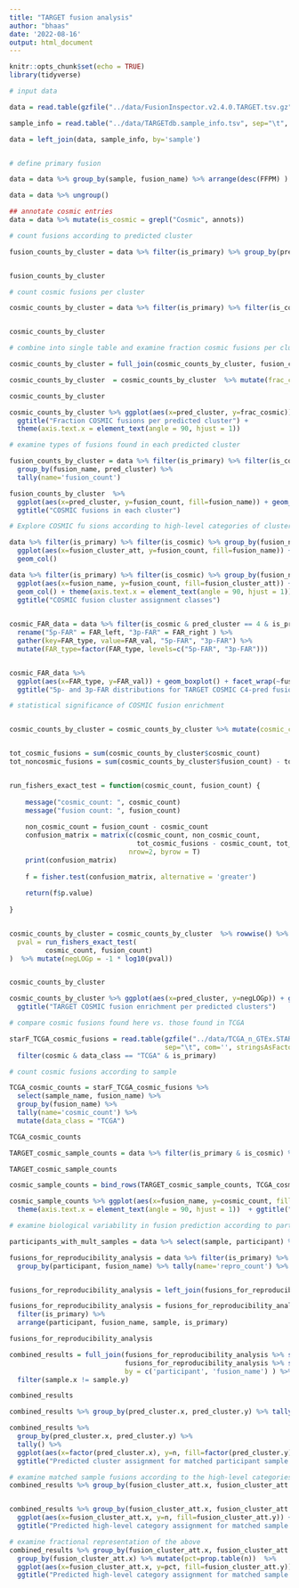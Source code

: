 ```yaml
---
title: "TARGET fusion analysis"
author: "bhaas"
date: '2022-08-16'
output: html_document
---
```


```r
knitr::opts_chunk$set(echo = TRUE)
library(tidyverse)
```

```r

# input data

data = read.table(gzfile("../data/FusionInspector.v2.4.0.TARGET.tsv.gz"), sep="\t", com='', header=T, stringsAsFactors = F)

sample_info = read.table("../data/TARGETdb.sample_info.tsv", sep="\t", header=T, stringsAsFactors = F)

data = left_join(data, sample_info, by='sample')


# define primary fusion

data = data %>% group_by(sample, fusion_name) %>% arrange(desc(FFPM) ) %>% mutate(is_primary = ifelse(row_number() == 1, TRUE, FALSE))

data = data %>% ungroup()

## annotate cosmic entries
data = data %>% mutate(is_cosmic = grepl("Cosmic", annots))


```



```r

# count fusions according to predicted cluster

fusion_counts_by_cluster = data %>% filter(is_primary) %>% group_by(pred_cluster) %>% tally(name='fusion_count')


fusion_counts_by_cluster

```


```r

# count cosmic fusions per cluster 

cosmic_counts_by_cluster = data %>% filter(is_primary) %>% filter(is_cosmic) %>% group_by(pred_cluster) %>% tally(name='cosmic_count')


cosmic_counts_by_cluster

```



```r

# combine into single table and examine fraction cosmic fusions per cluster

cosmic_counts_by_cluster = full_join(cosmic_counts_by_cluster, fusion_counts_by_cluster, by='pred_cluster')

cosmic_counts_by_cluster  = cosmic_counts_by_cluster  %>% mutate(frac_cosmic = cosmic_count/fusion_count)

cosmic_counts_by_cluster

```

```r

cosmic_counts_by_cluster %>% ggplot(aes(x=pred_cluster, y=frac_cosmic)) + geom_col() +
  ggtitle("Fraction COSMIC fusions per predicted cluster") +
  theme(axis.text.x = element_text(angle = 90, hjust = 1))


```


```r

# examine types of fusions found in each predicted cluster

fusion_counts_by_cluster = data %>% filter(is_primary) %>% filter(is_cosmic) %>% 
  group_by(fusion_name, pred_cluster) %>%
  tally(name='fusion_count') 

fusion_counts_by_cluster  %>%
  ggplot(aes(x=pred_cluster, y=fusion_count, fill=fusion_name)) + geom_col() +
  ggtitle("COSMIC fusions in each cluster")


```








```r

# Explore COSMIC fu sions according to high-level categories of clusters

data %>% filter(is_primary) %>% filter(is_cosmic) %>% group_by(fusion_name, fusion_cluster_att) %>% tally(name='fusion_count') %>%
  ggplot(aes(x=fusion_cluster_att, y=fusion_count, fill=fusion_name)) +
  geom_col()

```


```r

data %>% filter(is_primary) %>% filter(is_cosmic) %>% group_by(fusion_name, fusion_cluster_att) %>% tally(name='fusion_count') %>%
  ggplot(aes(x=fusion_name, y=fusion_count, fill=fusion_cluster_att)) +
  geom_col() + theme(axis.text.x = element_text(angle = 90, hjust = 1)) +
  ggtitle("COSMIC fusion cluster assignment classes")
  


```


```r

cosmic_FAR_data = data %>% filter(is_cosmic & pred_cluster == 4 & is_primary) %>% 
  rename("5p-FAR" = FAR_left, "3p-FAR" = FAR_right ) %>%
  gather(key=FAR_type, value=FAR_val, "5p-FAR", "3p-FAR") %>%
  mutate(FAR_type=factor(FAR_type, levels=c("5p-FAR", "3p-FAR"))) 


cosmic_FAR_data %>%
  ggplot(aes(x=FAR_type, y=FAR_val)) + geom_boxplot() + facet_wrap(~fusion_name, scale='free_y') +
  ggtitle("5p- and 3p-FAR distributions for TARGET COSMIC C4-pred fusions")


```


```r


# statistical significance of COSMIC fusion enrichment


cosmic_counts_by_cluster = cosmic_counts_by_cluster %>% mutate(cosmic_count = ifelse(is.na(cosmic_count), 0, cosmic_count))


tot_cosmic_fusions = sum(cosmic_counts_by_cluster$cosmic_count)
tot_noncosmic_fusions = sum(cosmic_counts_by_cluster$fusion_count) - tot_cosmic_fusions


run_fishers_exact_test = function(cosmic_count, fusion_count) {
    
    message("cosmic_count: ", cosmic_count)
    message("fusion count: ", fusion_count)
  
    non_cosmic_count = fusion_count - cosmic_count
    confusion_matrix = matrix(c(cosmic_count, non_cosmic_count,
                                tot_cosmic_fusions - cosmic_count, tot_noncosmic_fusions - non_cosmic_count),
                              nrow=2, byrow = T)    
    print(confusion_matrix)
    
    f = fisher.test(confusion_matrix, alternative = 'greater')
    
    return(f$p.value)
    
}


cosmic_counts_by_cluster = cosmic_counts_by_cluster  %>% rowwise() %>% mutate(
  pval = run_fishers_exact_test(
         cosmic_count, fusion_count)
)  %>% mutate(negLOGp = -1 * log10(pval))


cosmic_counts_by_cluster

```


```r


cosmic_counts_by_cluster %>% ggplot(aes(x=pred_cluster, y=negLOGp)) + geom_col() +
  ggtitle("TARGET COSMIC fusion enrichment per predicted clusters")


```


```r

# compare cosmic fusions found here vs. those found in TCGA

starF_TCGA_cosmic_fusions = read.table(gzfile("../data/TCGA_n_GTEx.STAR-Fusion.v1.7.fusion_preds.decorated.tsv.gz"), 
                                       sep="\t", com='', stringsAsFactors = F, header=T) %>% 
  filter(cosmic & data_class == "TCGA" & is_primary)

```


```r

# count cosmic fusions according to sample

TCGA_cosmic_counts = starF_TCGA_cosmic_fusions %>% 
  select(sample_name, fusion_name) %>% 
  group_by(fusion_name) %>% 
  tally(name='cosmic_count') %>% 
  mutate(data_class = "TCGA")

TCGA_cosmic_counts

```

```r

TARGET_cosmic_sample_counts = data %>% filter(is_primary & is_cosmic) %>% select(sample, fusion_name) %>% group_by(fusion_name) %>% tally(name='cosmic_count') %>% mutate(data_class = 'TARGET')

TARGET_cosmic_sample_counts

```

```r

cosmic_sample_counts = bind_rows(TARGET_cosmic_sample_counts, TCGA_cosmic_counts)

```




```r


cosmic_sample_counts %>% ggplot(aes(x=fusion_name, y=cosmic_count, fill=data_class)) + geom_col() + 
  theme(axis.text.x = element_text(angle = 90, hjust = 1))  + ggtitle("COSMIC fusion sample counts for TARGET and TCGA")


```

```r

# examine biological variability in fusion prediction according to participants with multiple samples

participants_with_mult_samples = data %>% select(sample, participant) %>% unique() %>% group_by(participant) %>% tally() %>% filter(n >= 2) %>% pull(participant)


```


```r

fusions_for_reproducibility_analysis = data %>% filter(is_primary) %>% filter(participant %in% participants_with_mult_samples) %>%
  group_by(participant, fusion_name) %>% tally(name='repro_count') %>% filter(repro_count >= 2)


fusions_for_reproducibility_analysis = left_join(fusions_for_reproducibility_analysis, data, by=c('participant', 'fusion_name'))

```


```r


fusions_for_reproducibility_analysis = fusions_for_reproducibility_analysis %>% select(participant, sample, fusion_name, pred_cluster, fusion_cluster_att, is_primary, is_cosmic) %>%
  filter(is_primary) %>%
  arrange(participant, fusion_name, sample, is_primary)

fusions_for_reproducibility_analysis

```



```r

combined_results = full_join(fusions_for_reproducibility_analysis %>% select(participant, sample, fusion_name, pred_cluster, fusion_cluster_att),
                             fusions_for_reproducibility_analysis %>% select(participant, sample, fusion_name, pred_cluster, fusion_cluster_att),
                             by = c('participant', 'fusion_name') ) %>%
  filter(sample.x != sample.y)

combined_results
```


```r

combined_results %>% group_by(pred_cluster.x, pred_cluster.y) %>% tally() 


```


```r

combined_results %>% 
  group_by(pred_cluster.x, pred_cluster.y) %>% 
  tally() %>% 
  ggplot(aes(x=factor(pred_cluster.x), y=n, fill=factor(pred_cluster.y))) + geom_col() +
  ggtitle("Predicted cluster assignment for matched participant sample fusions")


```

```r

# examine matched sample fusions according to the high-level categories
combined_results %>% group_by(fusion_cluster_att.x, fusion_cluster_att.y) %>% tally() 



```


```r

combined_results %>% group_by(fusion_cluster_att.x, fusion_cluster_att.y) %>% tally() %>%
  ggplot(aes(x=fusion_cluster_att.x, y=n, fill=fusion_cluster_att.y)) + geom_col() + theme(axis.text.x = element_text(angle = 90, hjust = 1)) + 
  ggtitle("Predicted high-level category assignment for matched sample fusions")


```

```r


# examine fractional representation of the above
combined_results %>% group_by(fusion_cluster_att.x, fusion_cluster_att.y) %>%  tally() %>%
  group_by(fusion_cluster_att.x) %>% mutate(pct=prop.table(n))  %>%
  ggplot(aes(x=fusion_cluster_att.x, y=pct, fill=fusion_cluster_att.y)) + geom_col() + theme(axis.text.x = element_text(angle = 90, hjust = 1)) +
  ggtitle("Predicted high-level category assignment for matched sample fusions")

```


